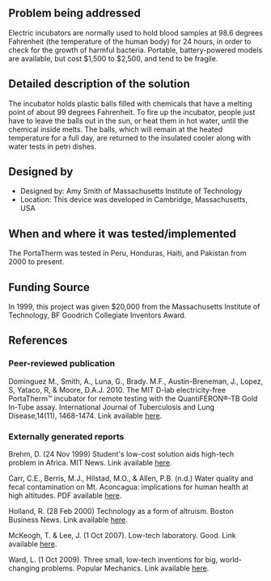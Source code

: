 {{Medical Device
|Health Topic=Waterborne diseases
|Classification=Preventative
|Scope=Clinical trial
|Location=Asia, South America
|Image=Portatherm.jpg
}}
<!-- Please make sure to use the format provided below for consistency between all devices. -->
==Problem being addressed==
Electric incubators are normally used to hold blood samples at 98.6 degrees Fahrenheit (the temperature of the human body) for 24 hours, in order to check for the growth of harmful bacteria. Portable, battery-powered models are available, but cost $1,500 to $2,500, and tend to be fragile. 

==Detailed description of the solution==
The incubator holds plastic balls filled with chemicals that have a melting point of about 99 degrees Fahrenheit. To fire up the incubator, people just have to leave the balls out in the sun, or heat them in hot water, until the chemical inside melts. The balls, which will remain at the heated temperature for a full day, are returned to the insulated cooler along with water tests in petri dishes.

==Designed by==
*Designed by: Amy Smith of Massachusetts Institute of Technology
*Location: This device was developed in Cambridge, Massachusetts, USA

==When and where it was tested/implemented ==
The PortaTherm was tested in Peru, Honduras, Haiti, and Pakistan from 2000 to present.

==Funding Source==
In 1999, this project was given $20,000 from the Massachusetts Institute of Technology, BF Goodrich Collegiate Inventors Award.

==References==
===Peer-reviewed publication===
Dominguez M., Smith, A., Luna, G., Brady. M.F., Austin-Breneman, J., Lopez, S, Yataco, R, & Moore, D.A.J. 2010. The MIT D-lab electricity-free PortaTherm™ incubator for remote testing with the QuantiFERON®-TB Gold In-Tube assay. International Journal of Tuberculosis and Lung Disease,14(11), 1468-1474. Link available [http://www.ingentaconnect.com/content/iuatld/ijtld/2010/00000014/00000011/art00018 here].

===Externally generated reports===
Brehm, D. (24 Nov 1999) Student's low-cost solution aids high-tech problem in Africa. MIT News. Link available [http://web.mit.edu/newsoffice/1999/incubator-1124.html here].

Carr, C.E., Berris, M.J., Hilstad, M.O., & Allen, P.B. (n.d.) Water quality and fecal contamination on Mt. Aconcagua: implications for human health at high altitudes. PDF available [http://rogerwendell.com/text/aconcagua/water_quality_and_fecal_contamination_on_aconcagua.pdf here].

Holland, R. (28 Feb 2000) Technology as a form of altruism. Boston Business News. Link available [http://www.bizjournals.com/boston/stories/2000/02/28/story4.html here].

McKeogh, T. & Lee, J. (1 Oct 2007). Low-tech laboratory. Good. Link available [http://www.good.is/post/low-tech-laboratory/ here].

Ward, L. (1 Oct 2009). Three small, low-tech inventions for big, world-changing problems. Popular Mechanics.  Link available [http://www.popularmechanics.com/science/environment/green-energy/4273679 here].